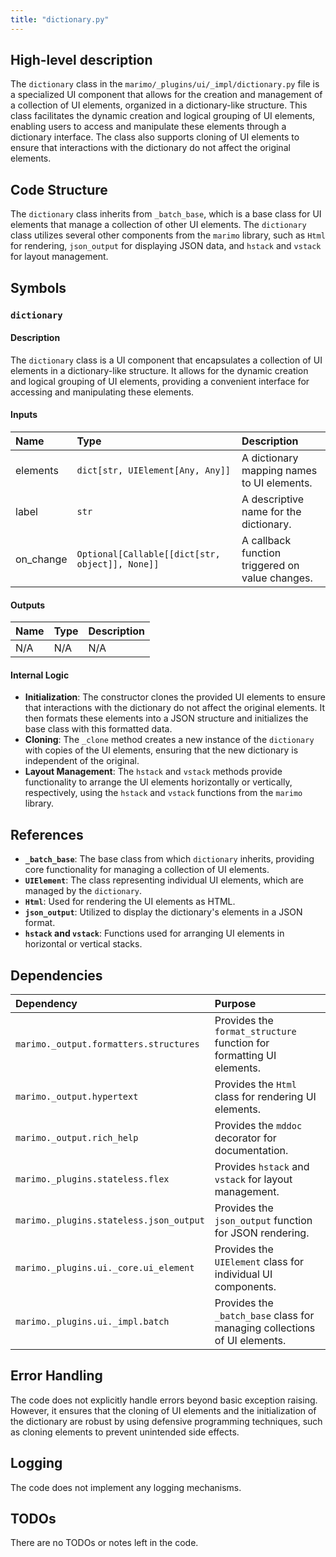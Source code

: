 ```yaml
---
title: "dictionary.py"
---
```


## High-level description

The `dictionary` class in the `marimo/_plugins/ui/_impl/dictionary.py` file is a specialized UI component that allows for the creation and management of a collection of UI elements, organized in a dictionary-like structure. This class facilitates the dynamic creation and logical grouping of UI elements, enabling users to access and manipulate these elements through a dictionary interface. The class also supports cloning of UI elements to ensure that interactions with the dictionary do not affect the original elements.

## Code Structure

The `dictionary` class inherits from `_batch_base`, which is a base class for UI elements that manage a collection of other UI elements. The `dictionary` class utilizes several other components from the `marimo` library, such as `Html` for rendering, `json_output` for displaying JSON data, and `hstack` and `vstack` for layout management.

## Symbols

### `dictionary`
#### Description
The `dictionary` class is a UI component that encapsulates a collection of UI elements in a dictionary-like structure. It allows for the dynamic creation and logical grouping of UI elements, providing a convenient interface for accessing and manipulating these elements.

#### Inputs
| Name      | Type                                      | Description                                      |
|:----------|:------------------------------------------|:-------------------------------------------------|
| elements  | `dict[str, UIElement[Any, Any]]`          | A dictionary mapping names to UI elements.       |
| label     | `str`                                     | A descriptive name for the dictionary.           |
| on_change | `Optional[Callable[[dict[str, object]], None]]` | A callback function triggered on value changes. |

#### Outputs
| Name | Type | Description |
|:-----|:-----|:------------|
| N/A  | N/A  | N/A         |

#### Internal Logic
- **Initialization**: The constructor clones the provided UI elements to ensure that interactions with the dictionary do not affect the original elements. It then formats these elements into a JSON structure and initializes the base class with this formatted data.
- **Cloning**: The `_clone` method creates a new instance of the `dictionary` with copies of the UI elements, ensuring that the new dictionary is independent of the original.
- **Layout Management**: The `hstack` and `vstack` methods provide functionality to arrange the UI elements horizontally or vertically, respectively, using the `hstack` and `vstack` functions from the `marimo` library.

## References

- **`_batch_base`**: The base class from which `dictionary` inherits, providing core functionality for managing a collection of UI elements.
- **`UIElement`**: The class representing individual UI elements, which are managed by the `dictionary`.
- **`Html`**: Used for rendering the UI elements as HTML.
- **`json_output`**: Utilized to display the dictionary's elements in a JSON format.
- **`hstack` and `vstack`**: Functions used for arranging UI elements in horizontal or vertical stacks.

## Dependencies

| Dependency | Purpose |
|:-----------|:--------|
| `marimo._output.formatters.structures` | Provides the `format_structure` function for formatting UI elements. |
| `marimo._output.hypertext` | Provides the `Html` class for rendering UI elements. |
| `marimo._output.rich_help` | Provides the `mddoc` decorator for documentation. |
| `marimo._plugins.stateless.flex` | Provides `hstack` and `vstack` for layout management. |
| `marimo._plugins.stateless.json_output` | Provides the `json_output` function for JSON rendering. |
| `marimo._plugins.ui._core.ui_element` | Provides the `UIElement` class for individual UI components. |
| `marimo._plugins.ui._impl.batch` | Provides the `_batch_base` class for managing collections of UI elements. |

## Error Handling

The code does not explicitly handle errors beyond basic exception raising. However, it ensures that the cloning of UI elements and the initialization of the dictionary are robust by using defensive programming techniques, such as cloning elements to prevent unintended side effects.

## Logging

The code does not implement any logging mechanisms.

## TODOs

There are no TODOs or notes left in the code.